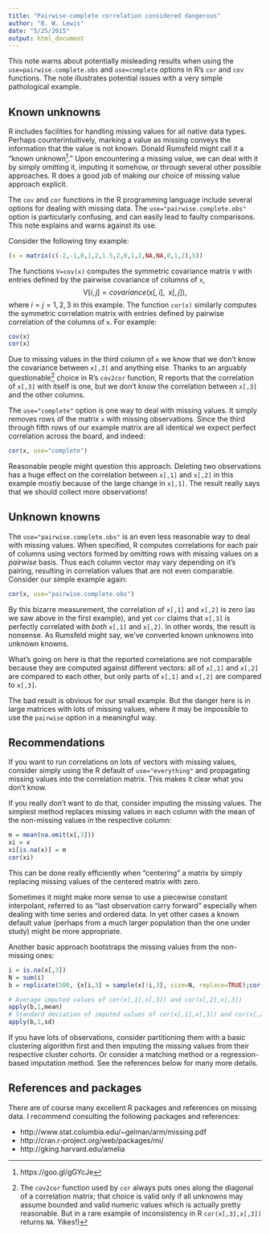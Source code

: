 ```yaml
---
title: "Pairwise-complete correlation considered dangerous"
author: "B. W. Lewis"
date: "5/25/2015"
output: html_document
---
```


This note warns about potentially misleading results when using the
`use=pairwise.complete.obs` and `use=complete` options in R's `cor`
and `cov` functions. The note illustrates potential issues with
a very simple pathological example.


## Known unknowns

R includes facilities for handling missing values for all native data types. Perhaps counterintuitively, marking a value as missing conveys the information that the value is not known. Donald Rumsfeld might call it a "known unknown^[https://goo.gl/gGYcJe]." Upon encountering a missing value, we can deal with it by simply omitting it, imputing it somehow, or through several other possible approaches. R does a good job of making our choice of missing value approach explicit.

The `cov` and `cor` functions in the R programming language include several options for dealing with missing data. The `use="pairwise.complete.obs"` option is particularly confusing, and can easily lead to faulty comparisons. This note explains and warns against its use.

Consider the following tiny example:
```r
(x = matrix(c(-2,-1,0,1,2,1.5,2,0,1,2,NA,NA,0,1,2),5))
```

The functions `V=cov(x)` computes the symmetric covariance matrix `V` with entries defined by the pairwise covariance of columns of `x`,
$$
\mathsf{V}[i,j] = covariance (\mathsf{x}[,i], \,\,\,\mathsf{x}[,j]),
$$
where $i=j=1,2,3$ in this example. The function `cor(x)` similarly computes the symmetric correlation matrix with entries defined by pairwise correlation of the columns of `x`. For example:
```r
cov(x)
cor(x)
```
Due to missing values in the third column of `x` we know that we don't know the
covariance between `x[,3]` and anything else. Thanks to an arguably
questionable^[The `cov2cor` function used by `cor` always puts ones along the
diagonal of a correlation matrix; that choice is valid only if all unknowns may
assume bounded and valid numeric values which is actually pretty reasonable. But in a rare example of inconsistency in R `cor(x[,3],x[,3])` returns `NA`. Yikes!)] choice in R's
`cov2cor` function, R reports that 
the correlation of `x[,3]` with itself is one, but we don't know the
correlation between `x[,3]` and the other columns.

The `use="complete"` option is one way to deal with missing values. It simply removes rows of the matrix `x` with missing observations. Since the third through fifth rows of our example matrix
are all identical we expect perfect correlation across the board, and indeed:
```r
cor(x, use="complete")
```
Reasonable people might question this approach. Deleting two observations has a huge effect on the correlation between `x[,1]` and `x[,2]` in this example mostly because of the large change in `x[,1]`. The result really says that we should collect more observations!

## Unknown knowns
The `use="pairwise.complete.obs"` is an even less reasonable way to deal with missing values. When specified, R computes correlations for each pair of columns using vectors formed by omitting rows with missing values on a _pairwise_ basis. Thus each column vector may vary depending on it's pairing, resulting in correlation values that are not even comparable. Consider our simple example again:
```r
cor(x, use="pairwise.complete.obs")
```
By this bizarre measurement, the correlation of `x[,1]` and `x[,2]` is zero (as we saw above in the first example), and yet `cor` claims that `x[,3]` is perfectly correlated with _both_ `x[,1]` and `x[,2]`. In other words, the result is nonsense. As Rumsfeld might say, we've converted known unknowns into unknown knowns.

What's going on here is that the reported correlations are not comparable because they are computed against different vectors: all of `x[,1]` and `x[,2]` are compared to each other, but only parts of `x[,1]` and `x[,2]` are compared to `x[,3]`.

The bad result is obvious for our small example. But the danger here is in large matrices with lots of missing values, where it may be impossible to use the `pairwise` option in a meaningful way.

## Recommendations

If you want to run correlations on lots of vectors with missing values, consider simply using the R default of `use="everything"` and propagating missing values into the correlation matrix. This makes it clear what you don't know.

If you really don't want to do that, consider imputing the missing values. The simplest method replaces missing values in each column with the mean of the non-missing values in the respective column:
```r
m = mean(na.omit(x[,3]))
xi = x
xi[is.na(x)] = m
cor(xi)
```
This can be done really efficiently when "centering" a matrix by simply replacing missing values of the centered matrix with zero.

Sometimes it might make more sense to use a piecewise constant interpolant, referred to as "last
observation carry forward" especially when dealing with time series and ordered data. In yet other cases a known default value (perhaps from a much larger population than the one under study) might be more appropriate.

Another basic approach bootstraps the missing values from the non-missing ones:
```r
i = is.na(x[,3])
N = sum(i)
b = replicate(500, {x[i,3] = sample(x[!i,3], size=N, replace=TRUE);cor(x[,1:2],x[,3])})

# Average imputed values of cor(x[,1],x[,3]) and cor(x[,2],x[,3])
apply(b,1,mean)
# Standard deviation of imputed values of cor(x[,1],x[,3]) and cor(x[,2],x[,3])
apply(b,1,sd)
```

If you have lots of observations, consider partitioning them with a basic clustering algorithm first and then imputing the missing values from their respective cluster cohorts. Or consider a matching method or a regression-based imputation method. See the references below for many more details.

## References and packages

There are of course many excellent R packages and references on missing data. I recommend consulting the following packages and references:

* http://www.stat.columbia.edu/~gelman/arm/missing.pdf
* http://cran.r-project.org/web/packages/mi/
* http://gking.harvard.edu/amelia

